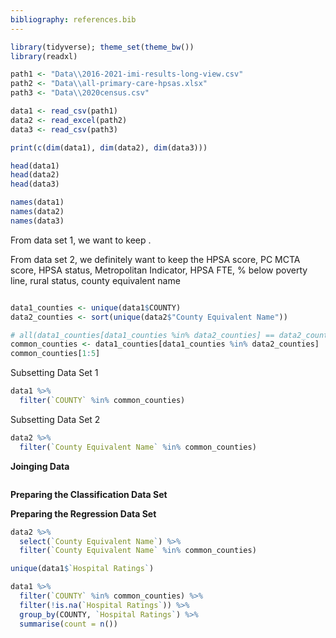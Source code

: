 ```yaml
---
bibliography: references.bib
---
```


```r
library(tidyverse); theme_set(theme_bw())
library(readxl)

path1 <- "Data\\2016-2021-imi-results-long-view.csv"
path2 <- "Data\\all-primary-care-hpsas.xlsx"
path3 <- "Data\\2020census.csv"

data1 <- read_csv(path1)
data2 <- read_excel(path2)
data3 <- read_csv(path3)

print(c(dim(data1), dim(data2), dim(data3)))
```

```r
head(data1)
head(data2)
head(data3)
```

```r
names(data1)
names(data2)
names(data3)
```

From data set 1, we want to keep .

From data set 2, we definitely want to keep the HPSA score, PC MCTA score, HPSA status, Metropolitan Indicator, HPSA FTE, % below poverty line, rural status, county equivalent name

```r

```

```r
data1_counties <- unique(data1$COUNTY)
data2_counties <- sort(unique(data2$"County Equivalent Name"))

# all(data1_counties[data1_counties %in% data2_counties] == data2_counties[data2_counties %in% data1_counties])
common_counties <- data1_counties[data1_counties %in% data2_counties]
common_counties[1:5]
```

Subsetting Data Set 1
```r
data1 %>% 
  filter(`COUNTY` %in% common_counties)
```

Subsetting Data Set 2
```r
data2 %>% 
  filter(`County Equivalent Name` %in% common_counties)
```
**Joinging Data**

```r

```


**Preparing the Classification Data Set**



**Preparing the Regression Data Set**

```r
data2 %>% 
  select(`County Equivalent Name`) %>% 
  filter(`County Equivalent Name` %in% common_counties)
```

```r
unique(data1$`Hospital Ratings`)
```


```r
data1 %>% 
  filter(`COUNTY` %in% common_counties) %>% 
  filter(!is.na(`Hospital Ratings`)) %>% 
  group_by(COUNTY, `Hospital Ratings`) %>% 
  summarise(count = n())
```




